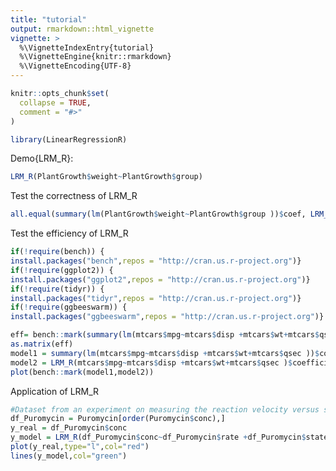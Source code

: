 ```yaml
---
title: "tutorial"
output: rmarkdown::html_vignette
vignette: >
  %\VignetteIndexEntry{tutorial}
  %\VignetteEngine{knitr::rmarkdown}
  %\VignetteEncoding{UTF-8}
---
```


```r
knitr::opts_chunk$set(
  collapse = TRUE,
  comment = "#>"
)
```

```r
library(LinearRegressionR)
```

Demo{LRM_R}:
```r
LRM_R(PlantGrowth$weight~PlantGrowth$group)
```

Test the correctness of LRM_R
```r
all.equal(summary(lm(PlantGrowth$weight~PlantGrowth$group ))$coef, LRM_R(PlantGrowth$weight~PlantGrowth$group)$coefficients)
```

Test the efficiency of LRM_R
```r
if(!require(bench)) {
install.packages("bench",repos = "http://cran.us.r-project.org")}
if(!require(ggplot2)) {
install.packages("ggplot2",repos = "http://cran.us.r-project.org")}
if(!require(tidyr)) {
install.packages("tidyr",repos = "http://cran.us.r-project.org")}
if(!require(ggbeeswarm)) {
install.packages("ggbeeswarm",repos = "http://cran.us.r-project.org")}

eff= bench::mark(summary(lm(mtcars$mpg~mtcars$disp +mtcars$wt+mtcars$qsec ))$coef, LRM_R(mtcars$mpg~mtcars$disp +mtcars$wt+mtcars$qsec )$coefficients)
as.matrix(eff)
model1 = summary(lm(mtcars$mpg~mtcars$disp +mtcars$wt+mtcars$qsec ))$coef
model2 = LRM_R(mtcars$mpg~mtcars$disp +mtcars$wt+mtcars$qsec )$coefficients
plot(bench::mark(model1,model2))
```

Application of LRM_R
```r
#Dataset from an experiment on measuring the reaction velocity versus substrate concentration in an enzymatic reaction involving untreated cells or cells treated with Puromycin.
df_Puromycin = Puromycin[order(Puromycin$conc),]
y_real = df_Puromycin$conc
y_model = LRM_R(df_Puromycin$conc~df_Puromycin$rate +df_Puromycin$state)$Y_model
plot(y_real,type="l",col="red")
lines(y_model,col="green")
```

